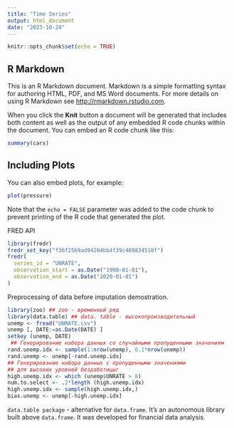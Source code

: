 ```yaml
---
title: "Time Series"
output: html_document
date: "2023-10-24"
---
```


```r
knitr::opts_chunk$set(echo = TRUE)
```

## R Markdown

This is an R Markdown document. Markdown is a simple formatting syntax for authoring HTML, PDF, and MS Word documents. For more details on using R Markdown see <http://rmarkdown.rstudio.com>.

When you click the **Knit** button a document will be generated that includes both content as well as the output of any embedded R code chunks within the document. You can embed an R code chunk like this:

```r
summary(cars)
```

## Including Plots

You can also embed plots, for example:

```r
plot(pressure)
```

Note that the `echo = FALSE` parameter was added to the code chunk to prevent printing of the R code that generated the plot.

FRED API

```r
library(fredr)
fredr_set_key("f36f25b9ad94204bb4f39c489834510f")
fredr(
  series_id = "UNRATE",
  observation_start = as.Date("1990-01-01"),
  observation_end = as.Date("2020-01-01")
)
```

Preprocessing of data before imputation demostration.

```r
library(zoo) ## zoo - временной ряд
library(data.table) ## data. table - высокопроизводительный
unemp <- fread("UNRATE.csv")
unemp [, DATE:=as.Date(DATE) ]
setkey (unemp, DATE)
 ## Генерирование набора данных co случайными пропущенными значениям
rand.unemp.idx <- sample(1:nrow(unemp), 0.1*nrow(unemp))
rand.unemp <- unemp[-rand.unemp.idx]
## Генерирование набора данных с пропущенными значениями
## для высоких уровней безработицыг
high.unemp.idx <- which (unemp$UNRATE > 8)
num.to.select <- .2*length (high.unemp.idx)
high.unemp.idx <- sample(high.unemp.idx,)
bias.unemp <- unemp[-high.unemp.idx]

```

`data.table package` - alternative for `data.frame`. It's an autonomous library built above `data.frame`. It was developed for financial data analysis.

\
